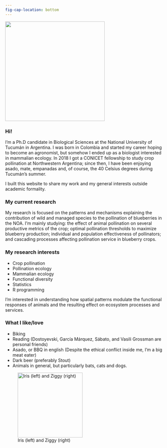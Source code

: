 ```yaml
---
fig-cap-location: bottom
---
```


![](photos/IMG_8708.jpg){fig-align="center" width="319"}

### Hi!

I'm a Ph.D candidate in Biological Sciences at the National University of Tucumán in Argentina. I was born in Colombia and started my career hoping to become an agronomist, but somehow I ended up as a biologist interested in mammalian ecology. In 2018 I got a CONICET fellowship to study crop pollination at Northwestern Argentina; since then, I have been enjoying asado, mate, empanadas and, of course, the 40 Celsius degrees during Tucumán's summer.

I built this website to share my work and my general interests outside academic formality. 

### My current research

My research is focused on the patterns and mechanisms explaining the contribution of wild and managed species to the pollination of blueberries in the NOA. I'm mainly studying: the effect of animal pollination on several productive metrics of the crop; optimal pollination thresholds to maximize blueberry production; individual and population effectiveness of pollinators; and cascading processes affecting pollination service in blueberry crops.

### My research interests

-   Crop pollination
-   Pollination ecology
-   Mammalian ecology
-   Functional diversity
-   Statistics
-   R programming

I'm interested in understanding how spatial patterns modulate the functional responses of animals and the resulting effect on ecosystem processes and services.

### What I like/love

-   Biking
-   Reading (Dostoyevski, García Márquez, Sábato, and Vasili Grossman are personal friends)
-   Asado, or BBQ in english (Despite the ethical conflict inside me, I'm a big meat eater)
-   Dark beer (preferably Stout)
-   Animals in general, but particularly bats, cats and dogs.

![Iris (left) and Ziggy (right)](photos/IMG_1347.jpg){fig-align="center" width="208"}
